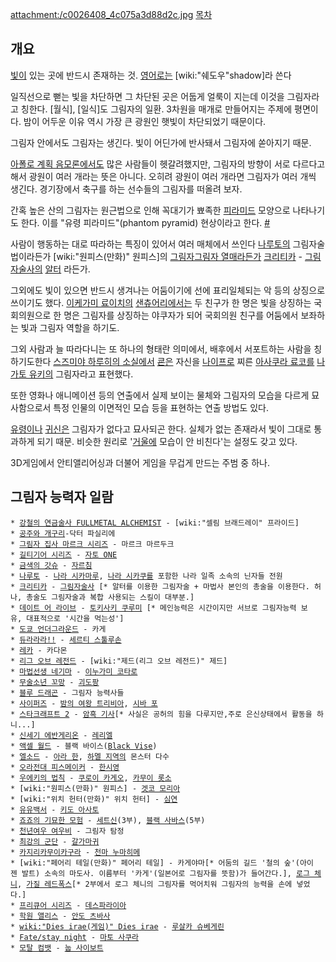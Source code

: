 attachment:/c0026408_4c075a3d88d2c.jpg
[[목차]]
== 개요 ==
[[빛]]이 있는 곳에 반드시 존재하는 것. [[영어]]로는 [wiki:"쉐도우"shadow]라 쓴다

일직선으로 뻗는 빛을 차단하면 그 차단된 곳은 어둡게 얼룩이 지는데 이것을 그림자라고 칭한다. [월식], [일식]도 그림자의 일환. 3차원을 매개로 만들어지는 주제에 평면이다. 밤이 어두운 이유 역시 가장 큰 광원인 햇빛이 차단되었기 때문이다.

그림자 안에서도 그림자는 생긴다. 빛이 어딘가에 반사돼서 그림자에 쏟아지기 때문.

[[아폴로 계획 음모론]]에서도 많은 사람들이 헷갈려했지만, 그림자의 방향이 서로 다르다고 해서 광원이 여러 개라는 뜻은 아니다. 오히려 광원이 여러 개라면 그림자가 여러 개씩 생긴다. 경기장에서 축구를 하는 선수들의 그림자를 떠올려 보자.

간혹 높은 산의 그림자는 원근법으로 인해 꼭대기가 뾰족한 [[피라미드]] 모양으로 나타나기도 한다. 이를 "유령 피라미드"(phantom pyramid) 현상이라고 한다. [http://blog.daum.net/wblee52/1781 #]

사람이 행동하는 대로 따라하는 특징이 있어서 여러 매체에서 쓰인다 [[나루토]]의 그림자술법이라든가 [wiki:"원피스(만화)" 원피스]의 [[그림자그림자 열매]]라든가 [[크리티카]] - [[그림자술사]]의 [[알터]] 라든가.

그외에도 빛이 있으면 반드시 생겨나는 어둠이기에 선에 표리일체되는 악 등의 상징으로 쓰이기도 했다. [[이케가미 료이치]]의 [[샌츄어리]]에서는 두 친구가 한 명은 빛을 상징하는 국회의원으로 한 명은 그림자를 상징하는 야쿠자가 되어 국회의원 친구를 어둠에서 보좌하는 빛과 그림자 역할을 하기도.

그외 사람과 늘 따라다니는 또 하나의 형태란 의미에서, 배후에서 서포트하는 사람을 칭하기도한다
[[스즈미야 하루히의 소실]]에서 [[쿈]]은 자신을 [[나이프]]로 찌른 [[아사쿠라 료코]]를 [[나가토 유키]]의 그림자라고 표현했다.

또한 영화나 애니메이션 등의 연출에서 실제 보이는 물체와 그림자의 모습을 다르게 묘사함으로서 특정 인물의 이면적인 모습 등을 표현하는 연출 방법도 있다.

[[유령]]이나 [[귀신]]은 그림자가 없다고 묘사되곤 한다. 실체가 없는 존재라서 빛이 그대로 통과하게 되기 때문. 비슷한 원리로 '[[거울]]에 모습이 안 비친다'는 설정도 갖고 있다.

3D게임에서 안티앨리어싱과 더불어 게임을 무겁게 만드는 주범 중 하나. 

== 그림자 능력자 일람 ==
 * [[강철의 연금술사 FULLMETAL ALCHEMIST]] - [wiki:"셀림 브래드레이" 프라이드]
 * [[공주와 개구리]]-닥터 파실리에
 * [[그림자 집사 마르크 시리즈]] - 마르크 마르두크
 * [[길티기어 시리즈]] - [[자토 ONE]]
 * [[금색의 갓슈]] - [[자르침]] 
 * [[나루토]] - [[나라 시카마루]], [[나라 시카쿠]]를 포함한 나라 일족 소속의 닌자들 전원
 * [[크리티카]] - [[그림자술사]] [* 알터를 이용한 그림자술 + 마법사 본인의 총술을 이용한다. 허나, 총술도 그림자술과 복합 사용되는 스킬이 대부분.] 
 * [[데이트 어 라이브]] - [[토키사키 쿠루미]] [* 메인능력은 시간이지만 서브로 그림자능력 보유, 대표적으로 '시간을 먹는성']
 * [[도쿄 언더그라운드]] - 카게
 * [[듀라라라!!]] - [[세르티 스툴루손]]
 * [[레카]] - 카다몬
 * [[리그 오브 레전드]] - [wiki:"제드(리그 오브 레전드)" 제드]
 * [[마법선생 네기마]] - [[이누가미 코타로]]
 * [[무술소년 꼬망]] - [[괴도팡]]
 * [[블루 드래곤]] - 그림자 능력사들
 * [[사이퍼즈]] - [[밤의 여왕 트리비아]], [[시바 포]]
 * [[스타크래프트 2]] - [[암흑 기사]][* 사실은 공허의 힘을 다루지만,주로 은신상태에서 활동을 하니...]
 * [[신세기 에반게리온]] - [[레리엘]]
 * [[액셀 월드]] - 블랙 바이스([[Black Vise]])
 * [[엘소드]] - [[아라 한]], [[하멜 지역]]의 몬스터 다수
 * [[오라전대 피스메이커]] - [[한시영]]
 * [[우에키의 법칙]] - [[쿠로이 카게오]], [[카무이 롯소]]
 * [wiki:"원피스(만화)" 원피스] - [[겟코 모리아]]
 * [wiki:"위치 헌터(만화)" 위치 헌터] - [[심연]]
 * [[유유백서]] - [[키도 아사토]]
 * [[죠죠의 기묘한 모험]] - [[세트신]](3부), [[블랙 사바스]](5부)
 * [[천년여우 여우비]] - 그림자 탐정
 * [[최강의 군단]] - [[갈가마귀]]
 * [[카지리카무이카구라]] - [[천마 누마히메]]
 * [wiki:"페어리 테일(만화)" 페어리 테일] - 카게야마[* 어둠의 길드 '철의 숲'(아이젠 발트) 소속의 마도사. 이름부터 '카게'(일본어로 그림자를 뜻함)가 들어간다.], [[로그 체니]], [[가질 레드폭스]][* 2부에서 로그 체니의 그림자를 먹어치워 그림자의 능력을 손에 넣었다.]
 * [[프리큐어 시리즈]] - [[데스파라이아]]
 * [[학원 앨리스]] - [[안도 츠바사]]
 * [[wiki:"Dies irae(게임)" Dies irae]] - [[루살카 슈베게린]]
 * [[Fate/stay night]] - [[마토 사쿠라]]
 * [[모탈 컴뱃]] - [[눕 사이보트]]
